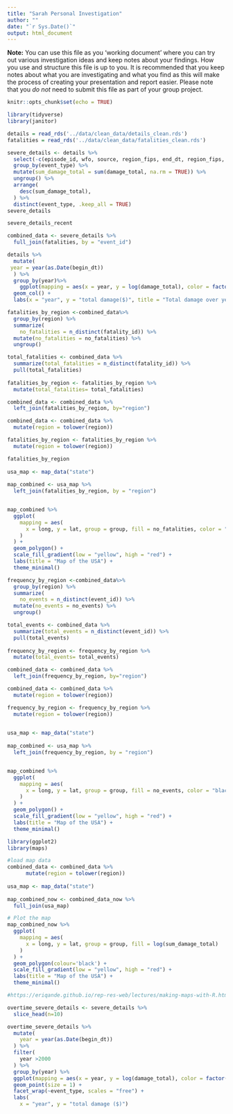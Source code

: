 ```yaml
---
title: "Sarah Personal Investigation"
author: ""
date: "`r Sys.Date()`"
output: html_document
---
```


**Note:** You can use this file as you 'working document' where you can try out various investigation ideas and keep notes about your findings. How you use and structure this file is up to you. It is recommended that you keep notes about what you are investigating and what you find as this will make the process of creating your presentation and report easier. Please note that you _do not_ need to submit this file as part of your group project.

```r
knitr::opts_chunk$set(echo = TRUE)
```

```r
library(tidyverse)
library(janitor)
```

```r
details = read_rds('../data/clean_data/details_clean.rds')
fatalities = read_rds('../data/clean_data/fatalities_clean.rds')
```



```r
severe_details <- details %>%
  select(-c(episode_id, wfo, source, region_fips, end_dt, region_fips, cz_type, cz_fips, cz_name, cz_timezone, injuries_direct, injuries_indirect, deaths_direct, deaths_indirect, flood_cause, category, tor_f_scale, tor_length, tor_width, tor_other_wfo, tor_other_cz_state, tor_other_cz_fips, tor_other_cz_name, begin_azimuth, end_azimuth, begin_lon, begin_lat, end_lon, end_lat, duration, magnitude_type, begin_range, begin_location, end_range)) %>%
  group_by(event_type) %>%
  mutate(sum_damage_total = sum(damage_total, na.rm = TRUE)) %>%
  ungroup() %>%
  arrange(
    desc(sum_damage_total),
  ) %>%
  distinct(event_type, .keep_all = TRUE) 
severe_details

severe_details_recent

```


```r
combined_data <- severe_details %>%
  full_join(fatalities, by = "event_id")

```



```r
details %>%
  mutate(
 year = year(as.Date(begin_dt))
  ) %>%
  group_by(year)%>%
    ggplot(mapping = aes(x = year, y = log(damage_total), color = factor(event_type))) + 
  geom_col() + 
  labs(x = "year", y = "total damage($)", title = "Total damage over years")

```

```r
fatalities_by_region <-combined_data%>%
  group_by(region) %>%
  summarize(
    no_fatalities = n_distinct(fatality_id)) %>%
  mutate(no_fatalities = no_fatalities) %>%
  ungroup()

total_fatalities <- combined_data %>%
  summarize(total_fatalities = n_distinct(fatality_id)) %>%
  pull(total_fatalities)
  
fatalities_by_region <- fatalities_by_region %>%
  mutate(total_fatalities= total_fatalities)

combined_data <- combined_data %>%
  left_join(fatalities_by_region, by="region")

```



```r

combined_data <- combined_data %>% 
  mutate(region = tolower(region))

fatalities_by_region <- fatalities_by_region %>%
  mutate(region = tolower(region))

fatalities_by_region
             
usa_map <- map_data("state")
             
map_combined <- usa_map %>% 
  left_join(fatalities_by_region, by = "region") 


map_combined %>% 
  ggplot(
    mapping = aes(
      x = long, y = lat, group = group, fill = no_fatalities, color = "black"
    )
  ) +
  geom_polygon() +
  scale_fill_gradient(low = "yellow", high = "red") + 
  labs(title = "Map of the USA") +
  theme_minimal()
```
```r
frequency_by_region <-combined_data%>%
  group_by(region) %>%
  summarize(
    no_events = n_distinct(event_id)) %>%
  mutate(no_events = no_events) %>%
  ungroup()

total_events <- combined_data %>%
  summarize(total_events = n_distinct(event_id)) %>%
  pull(total_events)
  
frequency_by_region <- frequency_by_region %>%
  mutate(total_events= total_events)

combined_data <- combined_data %>%
  left_join(frequency_by_region, by="region")

```

```r

combined_data <- combined_data %>% 
  mutate(region = tolower(region))

frequency_by_region <- frequency_by_region %>%
  mutate(region = tolower(region))

             
usa_map <- map_data("state")
             
map_combined <- usa_map %>% 
  left_join(frequency_by_region, by = "region") 


map_combined %>% 
  ggplot(
    mapping = aes(
      x = long, y = lat, group = group, fill = no_events, color = "black"
    )
  ) +
  geom_polygon() +
  scale_fill_gradient(low = "yellow", high = "red") + 
  labs(title = "Map of the USA") +
  theme_minimal()
```


```r
library(ggplot2)
library(maps)

#load map data
combined_data <- combined_data %>% 
      mutate(region = tolower(region))
             
usa_map <- map_data("state")     
             
map_combined_now <- combined_data_now %>% 
  full_join(usa_map)

# Plot the map
map_combined_now %>% 
  ggplot(
    mapping = aes(
      x = long, y = lat, group = group, fill = log(sum_damage_total)
    )
  ) +
  geom_polygon(colour='black') +
  scale_fill_gradient(low = "yellow", high = "red") + 
  labs(title = "Map of the USA") +
  theme_minimal()

#https://eriqande.github.io/rep-res-web/lectures/making-maps-with-R.html
```


```r
overtime_severe_details <- severe_details %>%
  slice_head(n=10)

overtime_severe_details %>%
  mutate(
    year = year(as.Date(begin_dt))
  ) %>%
  filter(
    year >2000
  ) %>%
  group_by(year) %>%
  ggplot(mapping = aes(x = year, y = log(damage_total), color = factor(event_type))) +
  geom_point(size = 1) +
  facet_wrap(~event_type, scales = "free") + 
  labs(
    x = "year", y = "total damage ($)")
```
